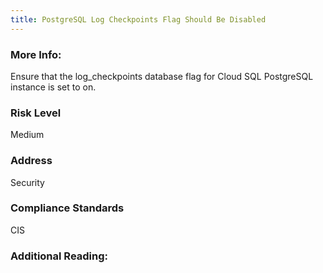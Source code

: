 ```yaml
---
title: PostgreSQL Log Checkpoints Flag Should Be Disabled
---
```


### More Info:

Ensure that the log_checkpoints database flag for Cloud SQL PostgreSQL instance is set to on.

### Risk Level

Medium

### Address

Security

### Compliance Standards

CIS

### Additional Reading:

